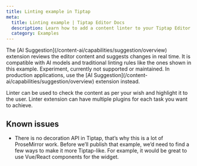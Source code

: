 ```yaml
---
title: Linting example in Tiptap
meta:
  title: Linting example | Tiptap Editor Docs
  description: Learn how to add a content linter to your Tiptap Editor with a short but sweet code example. More in our docs.
  category: Examples
---
```



<Callout variant="info" title="Use the AI Suggestion extension">
  The [AI Suggestion](/content-ai/capabilities/suggestion/overview) extension reviews the editor
  content and suggests changes in real time. It is compatible with AI models and traditional linting
  rules like the ones shown in this example.
</Callout>

<Callout variant="warning" title="Experiment">
  Experiment, currently not supported or maintained. In production applications, use the [AI
  Suggestion](/content-ai/capabilities/suggestion/overview) extension instead.
</Callout>

Linter can be used to check the content as per your wish and highlight it to the user. Linter extension can have multiple plugins for each task you want to achieve.

<CodeDemo path="/Experiments/Linter" />

## Known issues

- There is no decoration API in Tiptap, that’s why this is a lot of ProseMirror work. Before we’ll publish that example, we’d need to find a few ways to make it more Tiptap-like. For example, it would be great to use Vue/React components for the widget.
